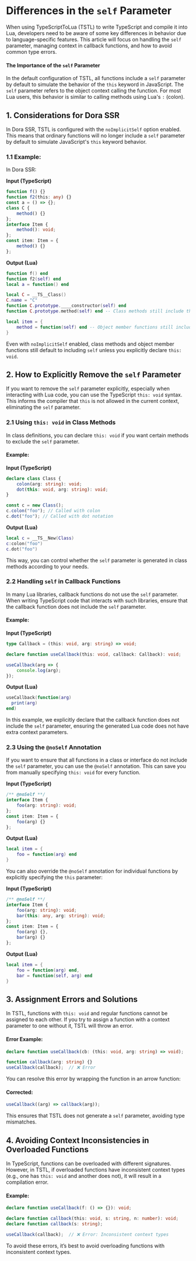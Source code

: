 
# Differences in the `self` Parameter

When using TypeScriptToLua (TSTL) to write TypeScript and compile it into Lua, developers need to be aware of some key differences in behavior due to language-specific features. This article will focus on handling the `self` parameter, managing context in callback functions, and how to avoid common type errors.

#### The Importance of the `self` Parameter

In the default configuration of TSTL, all functions include a `self` parameter by default to simulate the behavior of the `this` keyword in JavaScript. The `self` parameter refers to the object context calling the function. For most Lua users, this behavior is similar to calling methods using Lua's `:` (colon).

## 1. Considerations for Dora SSR

In Dora SSR, TSTL is configured with the `noImplicitSelf` option enabled. This means that ordinary functions will no longer include a `self` parameter by default to simulate JavaScript's `this` keyword behavior.

### 1.1 Example:

In Dora SSR:

**Input (TypeScript)**

```ts
function f() {}
function f2(this: any) {}
const a = () => {};
class C {
	method() {}
};
interface Item {
	method(): void;
};
const item: Item = {
	method() {}
};
```

**Output (Lua)**

```lua
function f() end
function f2(self) end
local a = function() end

local C = __TS__Class()
C.name = "C"
function C.prototype.____constructor(self) end
function C.prototype.method(self) end -- Class methods still include the self parameter

local item = {
	method = function(self) end -- Object member functions still include the self parameter
}
```

Even with `noImplicitSelf` enabled, class methods and object member functions still default to including `self` unless you explicitly declare `this: void`.

## 2. How to Explicitly Remove the `self` Parameter

If you want to remove the `self` parameter explicitly, especially when interacting with Lua code, you can use the TypeScript `this: void` syntax. This informs the compiler that `this` is not allowed in the current context, eliminating the `self` parameter.

### 2.1 Using `this: void` in Class Methods

In class definitions, you can declare `this: void` if you want certain methods to exclude the `self` parameter.

#### Example:

**Input (TypeScript)**

```ts
declare class Class {
	colon(arg: string): void;
	dot(this: void, arg: string): void;
}

const c = new Class();
c.colon("foo"); // Called with colon
c.dot("foo"); // Called with dot notation
```

**Output (Lua)**

```lua
local c = __TS__New(Class)
c:colon("foo")
c.dot("foo")
```

This way, you can control whether the `self` parameter is generated in class methods according to your needs.

### 2.2 Handling `self` in Callback Functions

In many Lua libraries, callback functions do not use the `self` parameter. When writing TypeScript code that interacts with such libraries, ensure that the callback function does not include the `self` parameter.

#### Example:

**Input (TypeScript)**

```ts
type Callback = (this: void, arg: string) => void;

declare function useCallback(this: void, callback: Callback): void;

useCallback(arg => {
	console.log(arg);
});
```

**Output (Lua)**

```lua
useCallback(function(arg)
  print(arg)
end)
```

In this example, we explicitly declare that the callback function does not include the `self` parameter, ensuring the generated Lua code does not have extra context parameters.

### 2.3 Using the `@noSelf` Annotation

If you want to ensure that all functions in a class or interface do not include the `self` parameter, you can use the `@noSelf` annotation. This can save you from manually specifying `this: void` for every function.

**Input (TypeScript)**

```ts
/** @noSelf **/
interface Item {
	foo(arg: string): void;
};
const item: Item = {
	foo(arg) {}
};
```

**Output (Lua)**

```lua
local item = {
	foo = function(arg) end
}
```

You can also override the `@noSelf` annotation for individual functions by explicitly specifying the `this` parameter:

**Input (TypeScript)**

```ts
/** @noSelf **/
interface Item {
	foo(arg: string): void;
	bar(this: any, arg: string): void;
};
const item: Item = {
	foo(arg) {},
	bar(arg) {}
};
```

**Output (Lua)**

```lua
local item = {
	foo = function(arg) end,
	bar = function(self, arg) end
}
```

## 3. Assignment Errors and Solutions

In TSTL, functions with `this: void` and regular functions cannot be assigned to each other. If you try to assign a function with a context parameter to one without it, TSTL will throw an error.

#### Error Example:

```typescript
declare function useCallback(cb: (this: void, arg: string) => void);

function callback(arg: string) {}
useCallback(callback);  // ❌ Error
```

You can resolve this error by wrapping the function in an arrow function:

#### Corrected:

```typescript
useCallback((arg) => callback(arg));
```

This ensures that TSTL does not generate a `self` parameter, avoiding type mismatches.

## 4. Avoiding Context Inconsistencies in Overloaded Functions

In TypeScript, functions can be overloaded with different signatures. However, in TSTL, if overloaded functions have inconsistent context types (e.g., one has `this: void` and another does not), it will result in a compilation error.

#### Example:

```ts
declare function useCallback(f: () => {}): void;

declare function callback(this: void, s: string, n: number): void;
declare function callback(s: string);

useCallback(callback);  // ❌ Error: Inconsistent context types
```

To avoid these errors, it’s best to avoid overloading functions with inconsistent context types.

